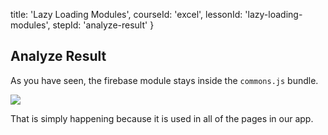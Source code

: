 
  title: 'Lazy Loading Modules',
  courseId: 'excel',
  lessonId: 'lazy-loading-modules',
  stepId: 'analyze-result'
}

## Analyze Result

As you have seen, the firebase module stays inside the `commons.js` bundle.

![](https://user-images.githubusercontent.com/50838/28233926-30504a3e-6918-11e7-96fc-473b9f7a4a29.png)

That is simply happening because it is used in all of the pages in our app.


